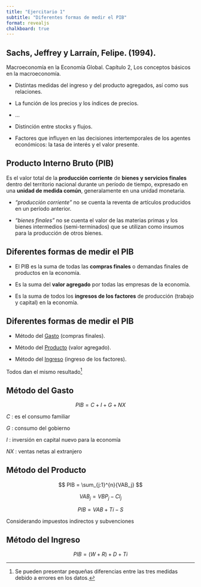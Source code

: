 ```yaml
---
title: "Ejercitario 1"
subtitle: "Diferentes formas de medir el PIB"
format: revealjs
chalkboard: true
---
```


## Sachs, Jeffrey y Larraín, Felipe. (1994).

Macroeconomía en la Economía Global. Capítulo 2, Los conceptos básicos en la macroeconomía.

-   Distintas medidas del ingreso y del producto agregados, así como sus relaciones.

-   La función de los precios y los índices de precios.

-   ...

-   Distinción entre stocks y flujos.

-   Factores que influyen en las decisiones intertemporales de los agentes económicos: la tasa de interés y el valor presente.

## Producto Interno Bruto (PIB)

Es el valor total de la **producción corriente** de **bienes y servicios finales** dentro del territorio nacional durante un período de tiempo, expresado en una **unidad de medida común**, generalamente en una unidad monetaria.

-   *"producción corriente"* no se cuenta la reventa de artículos producidos en un período anterior.

-   *"bienes finales"* no se cuenta el valor de las materias primas y los bienes intermedios (semi-terminados) que se utilizan como insumos para la producción de otros bienes.

## Diferentes formas de medir el PIB

-   El PIB es la suma de todas las **compras finales** o demandas finales de productos en la economía.

-   Es la suma del **valor agregado** por todas las empresas de la economía.

-   Es la suma de todos los **ingresos de los factores** de producción (trabajo y capital) en la economía.

## Diferentes formas de medir el PIB

-   Método del [Gasto]{.underline} (compras finales).

-   Método del [Producto]{.underline} (valor agregado).

-   Método del [Ingreso]{.underline} (ingreso de los factores).

Todos dan el mismo resultado[^1]

[^1]: Se pueden presentar pequeñas diferencias entre las tres medidas debido a errores en los datos.

## Método del Gasto {.center}

$$
PIB=C+I+G+NX
$$

$C$ : es el consumo familiar

$G$ : consumo del gobierno

$I$ : inversión en capital nuevo para la economía

$NX$ : ventas netas al extranjero

## Método del Producto {.center}

$$
PIB = \sum_{j:1}^{n}{VAB_j}
$$

$$
VAB_j = VBP_j - CI_j
$$

$$
PIB = VAB + Ti - S
$$

Considerando impuestos indirectos y subvenciones

## Método del Ingreso {.center}

$$
PIB = (W + R) + D + Ti
$$

